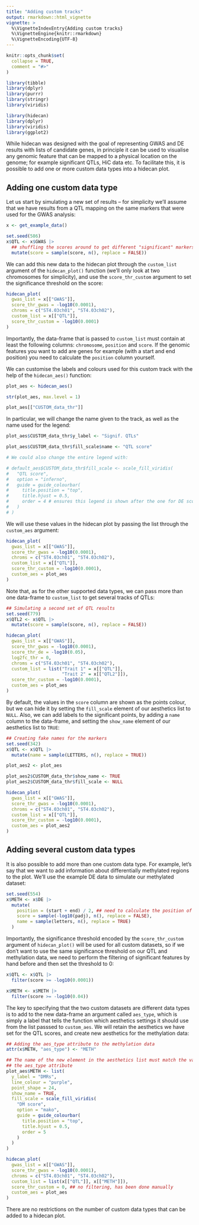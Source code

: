 ```yaml
---
title: "Adding custom tracks"
output: rmarkdown::html_vignette
vignette: >
  %\VignetteIndexEntry{Adding custom tracks}
  %\VignetteEngine{knitr::rmarkdown}
  %\VignetteEncoding{UTF-8}
---
```


```r
knitr::opts_chunk$set(
  collapse = TRUE,
  comment = "#>"
)

library(tibble)
library(dplyr)
library(purrr)
library(stringr)
library(viridis)
```

```r
library(hidecan)
library(dplyr)
library(viridis)
library(ggplot2)
```

While hidecan was designed with the goal of representing GWAS and DE results with lists of candidate genes, in principle it can be used to visualise any genomic feature that can be mapped to a physical location on the genome; for example significant QTLs, HiC data etc. To facilitate this, it is possible to add one or more custom data types into a hidecan plot.

## Adding one custom data type

Let us start by simulating a new set of results -- for simplicity we'll assume that we have results from a QTL mapping on the same markers that were used for the GWAS analysis:

```r
x <- get_example_data()

set.seed(586)
x$QTL <- x$GWAS |> 
  ## shuffling the scores around to get different "significant" markers
  mutate(score = sample(score, n(), replace = FALSE))
```

We can add this new data to the hidecan plot through the `custom_list` argument of the `hidecan_plot()` function (we'll only look at two chromosomes for simplicity), and use the `score_thr_custom` argument to set the significance threshold on the score:

```r
hidecan_plot(
  gwas_list = x[["GWAS"]],
  score_thr_gwas = -log10(0.0001),
  chroms = c("ST4.03ch01", "ST4.03ch02"),
  custom_list = x[["QTL"]],
  score_thr_custom = -log10(0.0001)
)
```

Importantly, the data-frame that is passed to `custom_list` must contain at least the following columns: `chromosome`, `position` and `score`. If the genomic features you want to add are genes for example (with a start and end position) you need to calculate the `position` column yourself.

We can customise the labels and colours used for this custom track with the help of the `hidecan_aes()` function:

```r
plot_aes <- hidecan_aes()

str(plot_aes, max.level = 1)

plot_aes[["CUSTOM_data_thr"]]
```

In particular, we will change the name given to the track, as well as the name used for the legend:

```r
plot_aes$CUSTOM_data_thr$y_label <- "Signif. QTLs"

plot_aes$CUSTOM_data_thr$fill_scale$name <- "QTL score"

# We could also change the entire legend with:

# default_aes$CUSTOM_data_thr$fill_scale <- scale_fill_viridis(
#   "QTL score",
#   option = "inferno",
#   guide = guide_colourbar(
#     title.position = "top",
#     title.hjust = 0.5,
#     order = 4 # ensures this legend is shown after the one for DE scores
#   )
# )
```

We will use these values in the hidecan plot by passing the list through the `custom_aes` argument:

```r
hidecan_plot(
  gwas_list = x[["GWAS"]],
  score_thr_gwas = -log10(0.0001),
  chroms = c("ST4.03ch01", "ST4.03ch02"),
  custom_list = x[["QTL"]],
  score_thr_custom = -log10(0.0001),
  custom_aes = plot_aes
)
```
 
 
Note that, as for the other supported data types, we can pass more than one data-frame to `custom_list` to get several tracks of QTLs:

```r
## Simulating a second set of QTL results
set.seed(779)
x$QTL2 <- x$QTL |> 
  mutate(score = sample(score, n(), replace = FALSE))

hidecan_plot(
  gwas_list = x[["GWAS"]],    
  score_thr_gwas = -log10(0.0001),
  score_thr_de = -log10(0.05),
  log2fc_thr = 0,
  chroms = c("ST4.03ch01", "ST4.03ch02"),
  custom_list = list("Trait 1" = x[["QTL"]],
                     "Trait 2" = x[["QTL2"]]),
  score_thr_custom = -log10(0.0001),
  custom_aes = plot_aes
)
```

By default, the values in the `score` column are shown as the points colour, but we can hide it by setting the `fill_scale` element of our aesthetics list to `NULL`. Also, we can add labels to the significant points, by adding a `name` column to the data-frame, and setting the `show_name` element of our aesthetics list to `TRUE`:

```r
## Creating fake names for the markers
set.seed(342)
x$QTL <- x$QTL |> 
  mutate(name = sample(LETTERS, n(), replace = TRUE))

plot_aes2 <- plot_aes

plot_aes2$CUSTOM_data_thr$show_name <- TRUE
plot_aes2$CUSTOM_data_thr$fill_scale <- NULL

hidecan_plot(
  gwas_list = x[["GWAS"]],
  score_thr_gwas = -log10(0.0001),
  chroms = c("ST4.03ch01", "ST4.03ch02"),
  custom_list = x[["QTL"]],
  score_thr_custom = -log10(0.0001),
  custom_aes = plot_aes2
)
```


## Adding several custom data types

It is also possible to add more than one custom data type. For example, let's say that we want to add information about differentially methylated regions to the plot. We'll use the example DE data to simulate our methylated dataset:

```r
set.seed(554)
x$METH <- x$DE |> 
  mutate(
    position = (start + end) / 2, ## need to calculate the position of the regions
    score = sample(-log10(padj), n(), replace = FALSE),
    name = sample(letters, n(), replace = TRUE)
  )
```

Importantly, the significance threshold encoded by the `score_thr_custom` argument of `hidecan_plot()` will be used for all custom datasets, so if we don't want to use the same significance threshold on our QTL and methylation data, we need to perform the filtering of significant features by hand before and then set the threshold to 0:

```r
x$QTL <- x$QTL |> 
  filter(score >= -log10(0.0001))

x$METH <- x$METH |> 
  filter(score >= -log10(0.04))
```


The key to specifying that the two custom datasets are different data types is to add to the new data-frame an argument called `aes_type`, which is simply a label that tells the function which aesthetics settings it should use from the list passsed to `custom_aes`. We will retain the aesthetics we have set for the QTL scores, and create new aesthetics for the methylation data:

```r
## Adding the aes_type attribute to the methylation data
attr(x$METH, "aes_type") <- "METH"

## The name of the new element in the aesthetics list must match the value of
## the aes_type attribute
plot_aes$METH <- list(
  y_label = "DMRs",
  line_colour = "purple",
  point_shape = 24,
  show_name = TRUE,
  fill_scale = scale_fill_viridis(
    "DM score",
    option = "mako",
    guide = guide_colourbar(
      title.position = "top",
      title.hjust = 0.5,
      order = 5
    )
  )
)

hidecan_plot(
  gwas_list = x[["GWAS"]],
  score_thr_gwas = -log10(0.0001),
  chroms = c("ST4.03ch01", "ST4.03ch02"),
  custom_list = list(x[["QTL"]], x[["METH"]]),
  score_thr_custom = 0, ## no filtering, has been done manually
  custom_aes = plot_aes
)
```

There are no restrictions on the number of custom data types that can be added to a hidecan plot.
